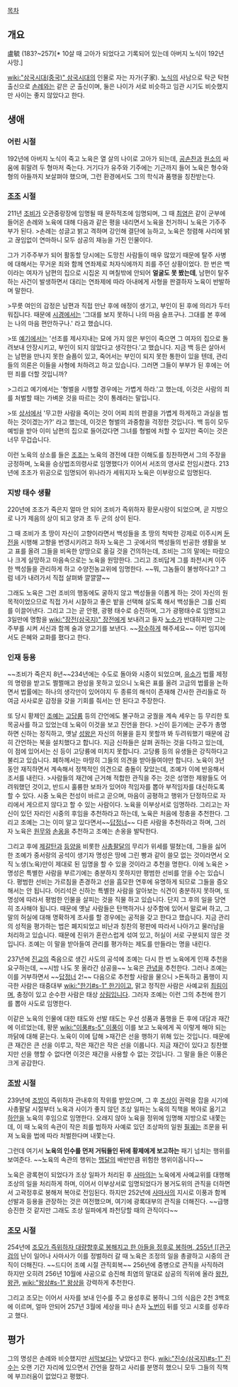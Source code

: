 [[목차]]
== 개요 ==
盧毓
(183?~257)[* 10살 때 고아가 되었다고 기록되어 있는데 아버지 노식이 192년 사망.]

[[wiki:"삼국시대(중국)" 삼국시대]]의 인물로 자는 자가(子家). [[노식]]의 사남으로 탁군 탁현 출신으로 [[손례]]와는 같은 군 출신이며, 둘은 나이가 서로 비슷하고 임관 시기도 비슷했지만 사이는 좋지 않았다고 한다.

== 생애 == 
=== 어린 시절 ===
192년에 아버지 노식이 죽고 노육은 열 살의 나이로 고아가 되는데, [[공손찬]]과 [[원소]]의 싸움에 휘말려 두 형마저 죽는다. 거기다가 유주와 기주에는 기근까지 들어 노육은 형수와 형의 아들까지 보살펴야 했으며, 그런 환경에서도 그의 학식과 품행을 칭찬받는다.

=== [[조조]] 시절 ===
211년 [[조비]]가 오관중랑장에 임명될 때 문하적조에 임명되며, 그 때 [[최염]]은 같이 군부에 들어온 손례와 노육에 대해 다음과 같은 평을 내리면서 노육을 천거하니 노육은 기주주부가 된다.
>손례는 성글고 밝고 격하며 강인해 결단에 능하고, 노육은 청렴해 사리에 밝고 끊임없이 연마하니 모두 삼공의 재능을 가진 인물이다.

그가 기주주부가 되어 활동할 당시에는 도망친 사람들이 매우 많았기 때문에 탈주 사병에 대해서는 무거운 죄와 함께 연좌제로 처자식에까지 죄를 주던 상황이었다. 한 번은 백이라는 여자가 남편의 집으로 시집온 지 며칠밖에 안되어 '''얼굴도 못 봤는데''', 남편이 탈주하는 사건이 발생하면서 대리는 연좌제에 따라 아내에게 사형을 판결하자 노육이 반발하며 말한다.

>무릇 여인의 감정은 남편과 직접 만난 후에 애정이 생기고, 부인이 된 후에 의리가 두터워집니다. 때문에 [[시경]]에서는 '그대를 보지 못하니 나의 마음 슬프구나. 그대를 본 후에는 나의 마음 편안하구나.' 라고 했습니다. 

>또 [[예기]]에서는 '선조를 제사지내는 묘에 가지 않은 부인이 죽으면 그 여자의 집으로 돌려보내 안장시키고, 부인이 되지 않았다고 생각한다.'고 했습니다. 지금 백 등은 살아서는 남편을 만나지 못한 슬픔이 있고, 죽어서는 부인이 되지 못한 통한이 있을 텐데, 관리들의 의론은 이들을 사형에 처하려고 하고 있습니다. 그러면 그들이 부부가 된 후에는 어떤 죄를 더할 것입니까? 

>그리고 예기에서는 '형벌을 시행할 경우에는 가볍게 하라.'고 했는데, 이것은 사람의 죄를 처벌할 때는 가벼운 것을 따르는 것이 통례라는 말입니다. 

>또 [[상서]]에서 '무고한 사람을 죽이는 것이 어찌 죄의 판결을 가볍게 하게하고 과실을 범하는 것이겠는가?' 라고 했는데, 이것은 형벌의 과중함을 걱정한 것입니다. 백 등이 모두 예빙을 받아 이미 남편의 집으로 들어갔다면 그녀를 형벌에 처할 수 있지만 죽이는 것은 너무 무겁습니다.

이런 노육의 상소를 들은 [[조조]]는 노육의 경전에 대한 이해도를 칭찬하면서 그의 주장을 긍정하며, 노육을 승상법조의령사로 임명했다가 이어서 서조의 영사로 전임시켰다. 213년에 조조가 위공으로 임명되어 위나라가 세워지자 노육은 이부랑으로 임명된다.

=== 지방 태수 생활 ===
220년에 조조가 죽은지 얼마 안 되어 조비가 즉위하자 황문시랑이 되었으며, 곧 지방으로 나가 제음의 상이 되고 양과 초 두 군의 상이 된다.

그 때 조비가 초 땅이 자신이 고향이라면서 백성들을 초 땅의 척박한 강제로 이주시켜 [[둔전]]을 시행해 고향을 번영시키려고 하자 노육은 그 곳에서의 백성들의 빈공한 생활을 보고 표를 올려 그들을 비옥한 양땅으로 옮길 것을 건의하는데, 조비는 그의 말에는 따랐으나 크게 실망하고 마음속으로는 노육을 원망한다. 그리고 조비답게 그를 좌천시켜 이주한 백성들을 관리하게 하고 수양전농교위에 임명한다. ~~뭐, 그놈들이 불쌍하다고? 그럼 네가 내려가서 직접 살펴봐 꺌꺌꺌~~

그래도 노육은 그런 조비의 행동에도 굴하지 않고 백성들을 이롭게 하는 것이 자신의 원 목적이었으므로 직접 가서 시찰하고 좋은 밭을 선택해 살도록 해서 백성들은 그를 신뢰를 이끌어낸다. 그리고 그는 곧 안평, 광평 태수로 승진하며, 그가 광평태수로 임명되고 3일만에 명함을 [[wiki:"장전(삼국지)" 장전]]에게 보내려고 들자 [[노소]]가 반대하지만 그는 주부를 시켜 서신과 함께 술과 양고기를 보낸다. ~~[[장수]]하게 해주세요~~ 이번 임지에서도 은혜와 교화를 폈다고 한다.

=== 인재 등용 ===
~~조비가 죽은지 8년~~234년에는 수도로 돌아와 시중이 되었으며, [[유소]]가 법률 제정의 명령을 받고도 쩔쩔매고 완성을 못하고 있으니 노육은 표를 올려 고금의 법률을 논하면서 법률에는 하나의 생각만이 있어야지 두 종류의 해석이 존재해 간사한 관리들로 하여금 사사로운 감정을 갖을 기회를 줘서는 안 된다고 주장한다.

또 당시 황제인 [[조예]]는 [[고당륭]] 등의 간언에도 불구하고 궁궐을 계속 세우는 등 무리한 토목공사를 하고 있었는데 노육이 이것을 보고 진언을 한다.
>신이 듣기에는 군주가 총명하면 신하는 정직하고, 옛날 [[성왕]]은 자신의 허물을 듣지 못할까 봐 두려워했기 때문에 감히 간언하는 북을 설치했다고 합니다. 지금 신하들은 살펴 권하는 것을 다하고 있는데, 이 점에 있어서는 신 등이 고당륭에 미치지 못합니다. 고당륭 등의 유생들은 강직하다고 불리고 있습니다. 폐하께서는 마땅히 그들의 의견을 받아들여야만 합니다.
노육이 3년 동안 재직하면서 계속해서 정책적인 의견으로 충돌이 잦았는데, 조예가 이에 반응해서 조서를 내린다.
>사람들의 재간에 근거해 적합한 관직을 주는 것은 성명한 제왕들도 어려워했던 것이고, 반드시 훌륭한 보좌가 있어야 적임자를 뽑아 부적임자를 대신하도록 할 수 있다. 시중 노육은 천성이 바르고 곧으며, 마음이 공평하고 행위가 단정하므로 자리에서 게으르지 않다고 할 수 있는 사람이다. 노육을 이부상서로 임명하라.
그리고는 자신이 있던 자리인 시중의 후임을 추천하라고 하는데, 노육은 처음에 정충을 추천한다. 그리고 조예는 그는 이미 알고 있다면서~~[[답정너]]~~ 다른 사람을 추천하라고 하며, 그러자 노육은 [[원무]]와 [[손옹]]을 추천하고 조예는 손옹을 발탁한다.

그리고 후에 [[제갈탄]]과 [[등양]]을 비롯한 [[사총팔달]]의 무리가 위세를 떨쳤는데, 그들을 싫어한 조예가 중서랑의 공석이 생기자 명성은 땅에 그린 빵과 같이 쓸모 없는 것이라면서 오직 노생(노육)만이 제대로 된 임명을 할 수 있을 것이라고 추천을 명한다. 이에 노육은 
>명성은 특별한 사람을 부르기에는 충분하지 못하지만 평범한 선비를 얻을 수는 있습니다. 평범한 선비는 가르침을 존경하고 선을 흠모한 연후에 유명하게 되므로 그들을 증오해서는 안 됩니다. 어리석은 신하는 특별한 사람을 알아보는 식견이 충분하지 못하며, 또 명성에 따라서 평범한 인물을 살피는 것을 직물 하고 있습니다. 단지 그 후의 일을 당연히 조사해야 됩니다. 때문에 옛날 사람들은 탄핵하거나 상주함에 있어서 말로써 하고, 그 말의 허실에 대해 명확하게 조사를 할 경우에는 공적을 갖고 한다고 했습니다. 지금 관리의 성적을 평가하는 법은 폐지되었고 비난과 칭찬의 평판에 따라서 나아가고 물러남을 처리하고 있습니다. 때문에 진위가 혼란스럽게 섞여 있고, 허실이 서로 구분되지 않은 것입니다.
조예는 이 말을 받아들여 관리를 평가하는 제도를 만들라는 명을 내린다.

237년에 [[진교]]의 죽음으로 생긴 사도의 공석에 조예는 다시 한 번 노육에게 인재 추천을 요구하는데, ~~시밤 나도 못 올라간 삼공을~~ 노육은 [[관녕]]을 추천한다. 그러나 조예는 이를 거부하면서 ~~[[답정너]] 2!~~ 다음으로 추천할 사람을 물으니
>돈독하고 품행이 지극한 사람은 태중대부 [[wiki:"한기#s-1" 한기]]이고, 맑고 정직한 사람은 사예교위 [[최림]]이며, 충정이 있고 순수한 사람은 태상 [[상림]]입니다.
그러자 조예는 이런 그의 추천에 한기를 뽑아 사도로 임명한다.

이같은 노육의 인물에 대한 태도와 선발 태도는 우선 성품과 품행을 든 후에 대담과 재간에 이르었는데, 황문 [[wiki:"이풍#s-5" 이풍]]이 이를 보고 노육에게 꼭 이렇게 해야 되는 까닭에 대해 묻는다. 노육이 이에 답해
>재간은 선을 행하기 위해 있는 것입니다. 때문에 큰 재간은 큰 선을 이루고, 작은 재간은 작은 선을 이룹니다. 지금 재간이 있다고 칭찬했지만 선을 행할 수 없다면 이것은 재간을 사용할 수 없는 것입니다.
그 말을 들은 이풍은 크게 공감한다.

=== [[조방]] 시절 ===
239년에 [[조방]]이 즉위하자 관내후의 작위를 받았으며, 그 후 [[조상]]이 권력을 잡을 시기에 사총팔달 시절부터 노육과 사이가 좋지 않던 조상 일파는 노육의 직책을 복야로 옮기고 [[하안]]을 노육의 후임으로 임명한다. 오래지 않아 노육을 정위에 임명해 지방으로 내쫓는데, 이 때 노육의 속관이 작은 죄를 범하자 사예로 있던 조상파의 일원 [[필궤]]는 조문을 뒤져 노육을 법에 따라 처벌한다며 내쫓는다.

그런데 여기서 '''노육의 인수를 먼저 거둬들인 뒤에 황제에게 보고하는''' 패기 넘치는 행위를 보여준다. ~~노육의 속관의 행위는 [[맹달]]의 배반만큼 위험한 행위이옵니다~~ 

노육은 광록현이 되었다가 조상 일파가 처리된 후 [[사마의]]는 노육에게 사예교위를 대행해 조상의 일을 처리하게 하며, 이어서 이부상서로 임명되었다가 봉거도위의 관직을 더하면서 고곽정후로 봉해져 복야로 전임된다. 하지만 252년에 [[사마사]]의 지시로 이풍과 함께 선발과 등용을 관장하는 것은 여전했으며, 여기에 광록대부의 관직을 더해진다. ~~급행 승진한 것 같지만 그래도 조상 일파에게 좌천당할 때의 관직이다~~

=== [[조모]] 시절 ===
254년에 [[조모가 즉위하자 대량향후로 봉해지고 한 아들을 정후로 봉하며, 255년 [[관구검]]의 난이 일어나 사마사가 이를 정벌하러 갈 때 노육은 조정의 일을 총괄하고 시중의 관직이 더해진다. ~~드디어 조예 시절 관직회복~~ 256년에 중병으로 관직을 사직하려 하지만 오히려 256년 10월에 사공으로 승진해 최염의 말대로 삼공의 직위에 올라 [[왕찬]], [[왕관]], [[wiki:"왕상#s-1" 왕상]]을 강력하게 추천한다.

그리고 조모는 이어서 사자를 보내 인수를 주고 용성후로 봉하니 그의 식읍은 2천 3백호에 이르며, 얼마 안되어 257년 3월에 세상을 떠나 손자 [[노번]]이 뒤를 잇고 시호를 성후라고 했다.

== 평가 ==
그의 명성은 손례와 비슷했지만 [[서막]]보다는 낮았다고 한다. [[wiki:"진수(삼국지)#s-1" 진수]]는 오랜 기간 자리에 있으면서 간언을 잘하고 사리를 분명히 했으니 모두 그들의 직책에 부끄러움이 없었다고 평했다. 
